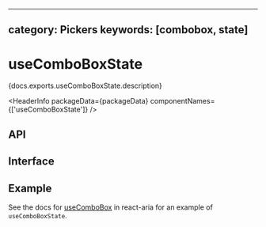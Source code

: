 <!-- Copyright 2020 Adobe. All rights reserved.
This file is licensed to you under the Apache License, Version 2.0 (the "License");
you may not use this file except in compliance with the License. You may obtain a copy
of the License at http://www.apache.org/licenses/LICENSE-2.0
Unless required by applicable law or agreed to in writing, software distributed under
the License is distributed on an "AS IS" BASIS, WITHOUT WARRANTIES OR REPRESENTATIONS
OF ANY KIND, either express or implied. See the License for the specific language
governing permissions and limitations under the License. -->



---
category: Pickers
keywords: [combobox, state]
---

# useComboBoxState

<p>{docs.exports.useComboBoxState.description}</p>

<HeaderInfo
  packageData={packageData}
  componentNames={['useComboBoxState']} />

## API

<FunctionAPI function={docs.exports.useComboBoxState} links={docs.links} />

## Interface

<ClassAPI links={docs.links} class={docs.links[docs.exports.useComboBoxState.return.base.id]} />

## Example

See the docs for [useComboBox](/react-aria/useComboBox.html) in react-aria for an example of `useComboBoxState`.
